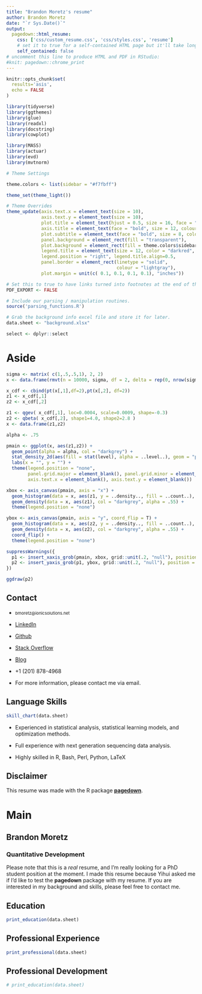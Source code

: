 ```yaml
---
title: "Brandon Moretz's resume"
author: Brandon Moretz
date: "`r Sys.Date()`"
output:
  pagedown::html_resume:
    css: ['css/custom_resume.css', 'css/styles.css', 'resume']
    # set it to true for a self-contained HTML page but it'll take longer to render
    self_contained: false
# uncomment this line to produce HTML and PDF in RStudio:
#knit: pagedown::chrome_print
---
```



```r
knitr::opts_chunk$set(
  results='asis', 
  echo = FALSE
)

library(tidyverse)
library(ggthemes)
library(glue)
library(readxl)
library(docstring)
library(cowplot)

library(MASS)
library(actuar)
library(evd)
library(mvtnorm)

# Theme Settings

theme.colors <- list(sidebar = "#f7fbff")

theme_set(theme_light())

# Theme Overrides
theme_update(axis.text.x = element_text(size = 10),
             axis.text.y = element_text(size = 10),
             plot.title = element_text(hjust = 0.5, size = 16, face = "bold", color = "darkgreen"),
             axis.title = element_text(face = "bold", size = 12, colour = "steelblue4"),
             plot.subtitle = element_text(face = "bold", size = 8, colour = "darkred"),
             panel.background = element_rect(fill = "transparent"),
             plot.background = element_rect(fill = theme.colors$sidebar, color = NA), # bg of the plot to match the sidebar.
             legend.title = element_text(size = 12, color = "darkred", face = "bold"),
             legend.position = "right", legend.title.align=0.5,
             panel.border = element_rect(linetype = "solid", 
                                         colour = "lightgray"), 
             plot.margin = unit(c( 0.1, 0.1, 0.1, 0.1), "inches"))

# Set this to true to have links turned into footnotes at the end of the document
PDF_EXPORT <- FALSE

# Include our parsing / manipulation routines.
source('parsing_functions.R')

# Grab the background info excel file and store it for later.
data.sheet <- "background.xlsx"

select <- dplyr::select
```

Aside
================================================================================

```r
sigma <- matrix( c(1,.5,.5,1), 2, 2)
x <- data.frame(rmvt(n = 10000, sigma, df = 2, delta = rep(0, nrow(sigma)) )) 

x_cdf <- cbind(pt(x[,1],df=2),pt(x[,2], df=2)) 
z1 <- x_cdf[,1] 
z2 <- x_cdf[,2] 

z1 <- qgev( x_cdf[,1], loc=0.0004, scale=0.0009, shape=-0.3)  
z2 <- qbeta( x_cdf[,2], shape1=4.0, shape2=2.8 )
x <- data.frame(z1,z2)

alpha <- .75

pmain <- ggplot(x, aes(z1,z2)) +
  geom_point(alpha = alpha, col = "darkgrey") +
  stat_density_2d(aes(fill = stat(level), alpha = ..level..), geom = "polygon") +
  labs(x = "", y = "") +
  theme(legend.position = "none",
        panel.grid.major = element_blank(), panel.grid.minor = element_blank(),
        axis.text.x = element_blank(), axis.text.y = element_blank())

xbox <- axis_canvas(pmain, axis = "x") +
  geom_histogram(data = x, aes(z1, y = ..density.., fill = ..count..), size = .2, bins = 50, alpha = alpha) +
  geom_density(data = x, aes(z1), col = "darkgrey", alpha = .55) +
  theme(legend.position = "none")

ybox <- axis_canvas(pmain, axis = "y", coord_flip = T) +
  geom_histogram(data = x, aes(z2, y = ..density.., fill = ..count..), size = .2, bins = 50, alpha = alpha) +
  geom_density(data = x, aes(z2), col = "darkgrey", alpha = .55) +
  coord_flip() +
  theme(legend.position = "none")

suppressWarnings({
  p1 <- insert_xaxis_grob(pmain, xbox, grid::unit(.2, "null"), position = "top")
  p2 <- insert_yaxis_grob(p1, ybox, grid::unit(.2, "null"), position = "right")
})

ggdraw(p2)
```

Contact {#contact}
--------------------------------------------------------------------------------

- <i class="fa fa-envelope"></i> <text style="font-size: 11px">bmoretz@ionicsolutions.net</text>
- <i class="fab fa-linkedin-in"></i> [LinkedIn](https://www.linkedin.com/in/bmoretz/)
- <i class="fa fa-github"></i> [Github](https://github.com/bmoretz)
- <i class="fab fa-stack-overflow"></i> [Stack Overflow](https://stackoverflow.com/users/538272/brandon-moretz)
- <i class="fas fa-rss"></i> [Blog](https://ionicsolutions.net/)
- <i class="fa fa-phone"></i> +1 (201) 878-4968

- For more information, please contact me via email.


Language Skills {#skills}
--------------------------------------------------------------------------------

```r
skill_chart(data.sheet)
```

- Experienced in statistical analysis, statistical learning models, and optimization methods.

- Full experience with next generation sequencing data analysis.

- Highly skilled in R, Bash, Perl, Python, LaTeX


Disclaimer {#disclaimer}
--------------------------------------------------------------------------------

This resume was made with the R package [**pagedown**](https://github.com/rstudio/pagedown).


Main
================================================================================

Brandon Moretz {#title}
--------------------------------------------------------------------------------

### Quantitative Development

Please note that this is a *real* resume, and I'm really looking for a PhD
student position at the moment. I made this resume because Yihui asked me
if I'd like to test the **pagedown** package with my resume. If you are
interested in my background and skills, please feel free to contact me.

Education {data-icon=graduation-cap data-concise=true}
--------------------------------------------------------------------------------

```r
print_education(data.sheet)
```

Professional Experience {data-icon=suitcase}
--------------------------------------------------------------------------------

```r
print_professional(data.sheet)
```

Professional Development {data-icon=laptop}
--------------------------------------------------------------------------------
```r
# print_education(data.sheet)
```
